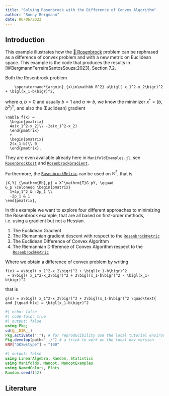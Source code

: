 ```yaml
---
title: "Solving Rosenbrock with the Difference of Convex Algorithm"
author: "Ronny Bergmann"
date: 06/06/2023
---
```


## Introduction

This example illustrates how the [📖 Rosenbrock](https://en.wikipedia.org/wiki/Rosenbrock_function)
problem can be rephrased as a difference of convex problem and with a new metric on Euclidean space.
This example is the code that produces the results in [@BergmannFerreiraSantosSouza:2023], Section 7.2.

Both the Rosenbrock problem

```math
    \operatorname*{argmin}_{x\in\mathbb R^2} a\bigl( x_1^2-x_2\bigr)^2 + \bigl(x_1-b\bigr)^2,
```
where $a,b>0$ and usually $b=1$ and $a \gg b$,
we know the minimizer $x^* = (b,b^2)^\mathrm{T}$,
and also the (Euclidean) gradient
```math
\nabla f(x) =
  \begin{pmatrix}
  4a(x_1^2-x_2)\\ -2a(x_1^2-x_2)
  \end{pmatrix}
  +
  \begin{pmatrix}
  2(x_1-b)\\ 0
  \end{pmatrix}.
```

They are even available already here in `ManifoldExamples.jl`, see [`RosenbrockCost`](@ref) and [`RosenbrockGradient`](@ref).

Furthermore, the [`RosenbrockMetric`](@ref) can be used on $\mathbb R^2$, that is

```math
⟨X,Y⟩_{\mathrm{Rb},p} = X^\mathrm{T}G_pY, \qquad
G_p \coloneqq \begin{pmatrix}
  1+4p_1^2 & -2p_1 \\
  -2p_1 & 1
\end{pmatrix},
```

In this example we want to explore four different approaches to minimizing the Rosenbrock example,
that are all based on first-order methods, i.e. using a gradient but not a Hessian.

1. The Euclidean Gradient
2. The Riemannian gradient descent with respect to the [`RosenbrockMetric`](@ref)
3. The Euclidean Difference of Convex Algorithm
4. The Riemannian Difference of Convex Algorithm respect to the [`RosenbrockMetric`](@ref)

Where we obtain a difference of convex problem by writing

```math
f(x) = a\bigl( x_1^2-x_2\bigr)^2 + \bigl(x_1-b\bigr)^2
 = a\bigl( x_1^2-x_2\bigr)^2 + 2\bigl(x_1-b\bigr)^2 - \bigl(x_1-b\bigr)^2
```
that is
```math
g(x) = a\bigl( x_1^2-x_2\bigr)^2 + 2\bigl(x_1-b\bigr)^2 \quad\text{ and }\quad h(x) = \bigl(x_1-b\bigr)^2
```

```julia
#| echo: false
#| code-fold: true
#| output: false
using Pkg;
cd(@__DIR__)
Pkg.activate("."); # for reproducibility use the local tutorial environment.
Pkg.develop(path="../") # a trick to work on the local dev version
ENV["GKSwstype"] = "100"
```

```julia
#| output: false
using LinearAlgebra, Random, Statistics
using Manifolds, Manopt, ManoptExamples
using NamedColors, Plots
Random.seed!(42)
```

##


## Literature

::: {#refs}
:::
